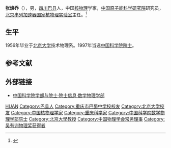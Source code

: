 '''张焕乔'''（{{bd|1933年||}}），男，[[四川|四川]][[巴县|巴县]]人，中国[[核物理|核物理]]学家，[[中国原子能科学研究院|中国原子能科学研究院]]研究员，[[北京串列加速器国家核物理实验室|北京串列加速器国家核物理实验室]]主任。<ref>{{Cite web|title=热爱作桨勤奋作帆的张焕乔，一个纯粹的核物理科研人|url=https://www.thepaper.cn/newsDetail_forward_7407897|accessdate=2020-10-30|work=澎湃新闻|archive-date=2021-01-06|archive-url=https://web.archive.org/web/20210106011737/https://www.thepaper.cn/newsDetail_forward_7407897}}</ref>

== 生平 ==
1956年毕业于[[北京大学|北京大学]]技术物理系。1997年当选[[中国科学院院士|中国科学院院士]]。

== 参考文献 ==
{{reflist}}

== 外部链接 ==
* [https://web.archive.org/web/20120308190537/http://sourcedb.cas.cn/sourcedb_ad_cas/zw2/ysxx/sxwlxb/ 中国科学院学部与院士·院士信息·数学物理学部]

{{中国科学家小作品}}
{{中国科学院数学物理学部院士}}
{{Navboxes 
| title  = 张焕乔在[[中国物理学会|中国物理学会]]的职务
| list1  =
{{中国物理学会第七届理事会}}
{{中国物理学会第八届理事会}}
}}

{{Authority control}}
{{DEFAULTSORT:Zhang张}}
[[Category:张姓|HUAN]]
[[Category:巴县人|Category:巴县人]]
[[Category:重庆市巴蜀中学校校友|Category:重庆市巴蜀中学校校友]]
[[Category:北京大学校友|Category:北京大学校友]]
[[Category:中国核物理学家|Category:中国核物理学家]]
[[Category:重庆科学家|Category:重庆科学家]]
[[Category:中国科学院数学物理学部院士|Category:中国科学院数学物理学部院士]]
[[Category:北京大學教授|Category:北京大學教授]]
[[Category:中国物理学会常务理事|Category:中国物理学会常务理事]]
[[Category:吴有训物理奖获得者|Category:吴有训物理奖获得者]]